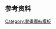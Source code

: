 {{Navbox
|bodyclass=hlist

|name=AnimeJapan2014動畫半世紀
|basestyle=background-color:#FFFF8C
|title=[[AnimeJapan]] 2014 動畫半世紀代表作<noinclude><ref>{{Cite web|url=http://www.anime-japan.jp/sponsor/openTheater.html|title=「アニメ半世紀シアター」|publisher=AnimeJapan 2014|accessdate=2018-05-17|language=ja|archiveurl=http://web.archive.org/web/20140301203538/http://www.anime-japan.jp/sponsor/openTheater.html|archivedate=2014-03-01}}</ref></noinclude>
|group1=1960年代
|list1= 
*[[铁臂阿童木|-{zh-cn:铁臂阿童木; zh-hk:小飛俠阿童木; zh-tw:原子小金剛;}-]]
*[[巨人之星]]
*[[鬼太郎]]
*[[人造人009 (动画)|-{zh-cn:人造人;zh-hk:再造人;zh-tw:人造人;}-009]]
|group2=1970年代
|list2= 
*[[機動戰士GUNDAM|-{zh-hans:机动战士高达;zh-hk:機動戰士高達;zh-tw:機動戰士鋼彈;}-]]
*[[鲁邦三世 (TV第1期)|-{zh-hans:鲁邦;zh-hk:雷朋;zh-tw:魯邦}-三世 (TV第1期)]]
*[[銀河鐵道999]]
*[[高立的未來世界|-{zh-cn:高立的未来世界; zh-hk:高立的未來世界; zh-tw:未來少年柯南;}-]]
|group3=1980年代
|list3= 
*[[福星小子]]
*[[七龍珠 (動畫)|-{zh-cn:七龙珠; zh-hk:龍珠; zh-tw:七龍珠;}-]]
*[[超时空要塞]]
*[[足球小將]]
|group4=1990年代
|list4= 
*[[美少女戰士]]
*[[新世纪福音战士]]
*[[數碼寶貝大冒險|-{zh-cn:数码宝贝;zh-hk:數碼暴龍;zh-tw:數碼寶貝;}-大冒險]]
*[[勇者王]]
|group5=2000年代
|list5= 
*[[鋼之鍊金術師 (動畫)|鋼之鍊金術師]]
*[[涼宮春日的憂鬱]]
*[[光之美少女]]
*[[攻殼機動隊 STAND ALONE COMPLEX]]
|group6=2010年代
|list6= 
*[[魔法少女小圓]]
*[[進擊的巨人 (動畫)|進擊的巨人]]
*[[少女与战车]]
*[[歌之王子殿下]]
}}<noinclude>

==参考资料==

{{reflist}}
[[Category:動畫導航模板]]
</noinclude>